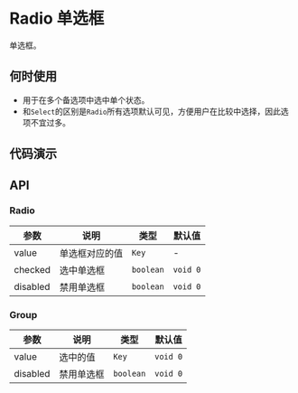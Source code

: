 
# Radio 单选框

单选框。

## 何时使用

- 用于在多个备选项中选中单个状态。
- 和`Select`的区别是`Radio`所有选项默认可见，方便用户在比较中选择，因此选项不宜过多。

## 代码演示

<Usage src='/radio/basic.tsx' title='基本' description='最简单的用法。' />
<Usage src='/radio/group.tsx' title='单选组合' description='一组互斥的 Radio 配合使用。' />
<Usage src='/radio/disabled.tsx' title='禁用' description='禁用的 Radio。' />

## API

### Radio

| 参数     | 说明           | 类型      | 默认值   |
| -------- | -------------- | --------- | -------- |
| value    | 单选框对应的值 | `Key`     | -        |
| checked  | 选中单选框     | `boolean` | `void 0` |
| disabled | 禁用单选框     | `boolean` | `void 0` |

### Group

| 参数     | 说明       | 类型      | 默认值   |
| -------- | ---------- | --------- | -------- |
| value    | 选中的值   | `Key`     | `void 0` |
| disabled | 禁用单选框 | `boolean` | `void 0` |
